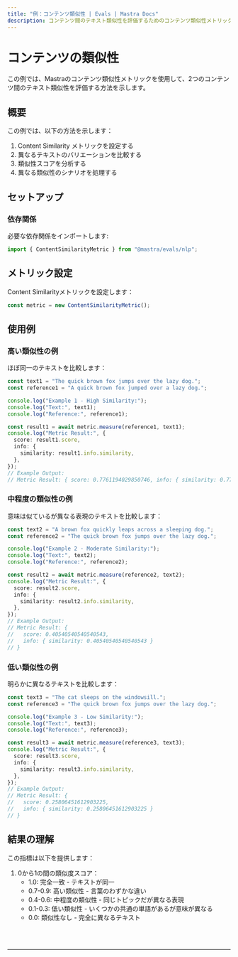 ```yaml
---
title: "例：コンテンツ類似性 | Evals | Mastra Docs"
description: コンテンツ間のテキスト類似性を評価するためのコンテンツ類似性メトリックの使用例。
---
```



# コンテンツの類似性

この例では、Mastraのコンテンツ類似性メトリックを使用して、2つのコンテンツ間のテキスト類似性を評価する方法を示します。

## 概要

この例では、以下の方法を示します：

1. Content Similarity メトリックを設定する
2. 異なるテキストのバリエーションを比較する
3. 類似性スコアを分析する
4. 異なる類似性のシナリオを処理する

## セットアップ

### 依存関係

必要な依存関係をインポートします:

```typescript copy showLineNumbers filename="src/index.ts"
import { ContentSimilarityMetric } from "@mastra/evals/nlp";
```

## メトリック設定

Content Similarityメトリックを設定します：

```typescript copy showLineNumbers{4} filename="src/index.ts"
const metric = new ContentSimilarityMetric();
```

## 使用例

### 高い類似性の例

ほぼ同一のテキストを比較します：

```typescript copy showLineNumbers{7} filename="src/index.ts"
const text1 = "The quick brown fox jumps over the lazy dog.";
const reference1 = "A quick brown fox jumped over a lazy dog.";

console.log("Example 1 - High Similarity:");
console.log("Text:", text1);
console.log("Reference:", reference1);

const result1 = await metric.measure(reference1, text1);
console.log("Metric Result:", {
  score: result1.score,
  info: {
    similarity: result1.info.similarity,
  },
});
// Example Output:
// Metric Result: { score: 0.7761194029850746, info: { similarity: 0.7761194029850746 } }
```

### 中程度の類似性の例

意味は似ているが異なる表現のテキストを比較します：

```typescript copy showLineNumbers{23} filename="src/index.ts"
const text2 = "A brown fox quickly leaps across a sleeping dog.";
const reference2 = "The quick brown fox jumps over the lazy dog.";

console.log("Example 2 - Moderate Similarity:");
console.log("Text:", text2);
console.log("Reference:", reference2);

const result2 = await metric.measure(reference2, text2);
console.log("Metric Result:", {
  score: result2.score,
  info: {
    similarity: result2.info.similarity,
  },
});
// Example Output:
// Metric Result: {
//   score: 0.40540540540540543,
//   info: { similarity: 0.40540540540540543 }
// }
```

### 低い類似性の例

明らかに異なるテキストを比較します：

```typescript copy showLineNumbers{39} filename="src/index.ts"
const text3 = "The cat sleeps on the windowsill.";
const reference3 = "The quick brown fox jumps over the lazy dog.";

console.log("Example 3 - Low Similarity:");
console.log("Text:", text3);
console.log("Reference:", reference3);

const result3 = await metric.measure(reference3, text3);
console.log("Metric Result:", {
  score: result3.score,
  info: {
    similarity: result3.info.similarity,
  },
});
// Example Output:
// Metric Result: {
//   score: 0.25806451612903225,
//   info: { similarity: 0.25806451612903225 }
// }
```

## 結果の理解

この指標は以下を提供します：

1. 0から1の間の類似度スコア：
   - 1.0: 完全一致 - テキストが同一
   - 0.7-0.9: 高い類似性 - 言葉のわずかな違い
   - 0.4-0.6: 中程度の類似性 - 同じトピックだが異なる表現
   - 0.1-0.3: 低い類似性 - いくつかの共通の単語があるが意味が異なる
   - 0.0: 類似性なし - 完全に異なるテキスト

<br />
<br />
<hr className="dark:border-[#404040] border-gray-300" />
<br />
<br />
<GithubLink
  link={
    "https://github.com/mastra-ai/mastra/blob/main/examples/basics/evals/content-similarity"
  }
/>
